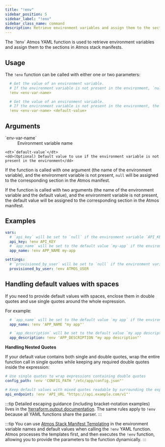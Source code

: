 ```yaml
---
title: "!env"
sidebar_position: 5
sidebar_label: "!env"
sidebar_class_name: command
description: Retrieve environment variables and assign them to the sections in Atmos stack manifests
---
```



<Intro>
    The `!env` Atmos YAML function is used to retrieve environment variables
    and assign them to the sections in Atmos stack manifests.
</Intro>

## Usage

The `!env` function can be called with either one or two parameters:

```yaml
  # Get the value of an environment variable.
  # If the environment variable is not present in the environment, `null` will be assigned
  !env <env-var-name>

  # Get the value of an environment variable.
  # If the environment variable is not present in the environment, the `default-value` will be assigned
  !env <env-var-name> <default-value>
```

## Arguments

<dl>
    <dt>`env-var-name`</dt>
    <dd>
        Environment variable name
    </dd>

    <dt>`default-value`</dt>
    <dd>(Optional) Default value to use if the environment variable is not present in the environment</dd>
</dl>

If the function is called with one argument (the name of the environment variable), and the environment variable is
not present, `null` will be assigned to the corresponding section in the Atmos manifest.

If the function is called with two arguments (the name of the environment variable and the default value), and the
environment variable is not present, the default value will be assigned to the corresponding section in the Atmos manifest.

## Examples

```yaml
vars:
  # `api_key` will be set to `null` if the environment variable `API_KEY` is not present in the environment
  api_key: !env API_KEY
  # `app_name` will be set to the default value `my-app` if the environment variable `APP_NAME` is not present in the environment
  app_name: !env APP_NAME my-app

settings:
  # `provisioned_by_user` will be set to `null` if the environment variable `ATMOS_USER` is not present in the environment
  provisioned_by_user: !env ATMOS_USER
```

## Handling default values with spaces

If you need to provide default values with spaces, enclose them in double quotes and use single quotes around the whole expression.

For example:

```yaml
  # `app_name` will be set to the default value `my app` if the environment variable `APP_NAME` is not present in the environment
  app_name: !env 'APP_NAME "my app"'

  # `app_description` will be set to the default value `my app description` if the environment variable `APP_DESCRIPTION` is not present in the environment
  app_description: !env 'APP_DESCRIPTION "my app description"'
```

**Handling Nested Quotes**

If your default value contains both single and double quotes, wrap the entire function call in single quotes while keeping any required double quotes inside the expression:

```yaml
# Use single quotes to wrap expressions containing double quotes
config_path: !env 'CONFIG_PATH "/etc/app/config.json"'

# Keep default values with mixed quotes readable by surrounding the expression with single quotes
api_endpoint: !env 'API_URL "https://api.example.com/v1"'
```

:::tip
Detailed escaping guidance (including bracket-notation examples) lives in the [!terraform.output documentation](/functions/yaml/terraform.output#handling-yq-expressions-with-bracket-notation-and-quotes). The same rules apply to `!env` because all YAML functions share the parser.
:::

:::tip
You can use [Atmos Stack Manifest Templating](/templates) in the environment variable names and default values when calling the `!env` YAML function.
Atmos processes the templates first, and then executes the `!env` function, allowing you to provide the parameters to
the function dynamically.
:::
